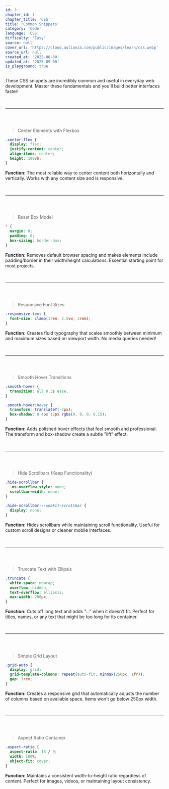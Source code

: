 ```yaml
---
id: 3
chapter_id: 1
chapter_title: 'CSS'
title: 'Common Snippets'
category: 'Code'
language: 'CSS'
difficulty: 'Easy'
source: null
cover_url: 'https://cloud.aulianza.com/public/images/learn/css.webp'
source_url: null
created_at: '2025-08-30'
updated_at: '2025-09-08'
is_playground: true
---
```


These CSS snippets are incredibly common and useful in everyday web development. Master these fundamentals and you'll build better interfaces faster!

<br/>

---

<br/>

## <span id="center-flexbox" name="Center with Flexbox"></span>

> Center Elements with Flexbox
```css
.center-flex {
  display: flex;
  justify-content: center;
  align-items: center;
  height: 100vh;
}
```
**Function:** The most reliable way to center content both horizontally and vertically. Works with any content size and is responsive.

<div
  data-component="TestItOut"
  data-title="Center Elements with Flexbox"
  data-description="Try changing the justify-content and align-items values!"
  data-snippet-id="css-common-3-0-1"
  data-mode="css"
  data-code=".center-flex {
  display: flex;
  justify-content: center;
  align-items: center;
  height: 200px;
  background: #f0f8ff;
  border: 2px solid #4fc3f7;
}"
data-html="<div class='center-flex'>
  <div>
    <h2>🎯 Perfectly Centered!</h2>
    <p>This content is centered both horizontally and vertically using flexbox.</p>
    <button style='padding: 8px 16px; background: #4fc3f7; color: white; border: none; border-radius: 4px;'>Centered Button</button>
  </div>
</div>">
</div>

<br/>

---

<br/>

## <span id="box-model-reset" name="Reset Box Model"></span>

> Reset Box Model
```css
* {
  margin: 0;
  padding: 0;
  box-sizing: border-box;
}
```
**Function:** Removes default browser spacing and makes elements include padding/border in their width/height calculations. Essential starting point for most projects.

<div
  data-component="TestItOut"
  data-title="Reset Box Model"
  data-description="Compare elements with and without box-sizing: border-box!"
  data-snippet-id="css-common-3-1-1"
  data-mode="css"
  data-code="* {
  margin: 0;
  padding: 0;
  box-sizing: border-box;
}\n
.demo-box {
  width: 200px;
  padding: 20px;
  border: 5px solid #ff6b6b;
  background: #ffe6e6;
  margin: 10px;
}"
  data-html="<div style='border: 2px solid #999; margin: 10px; background: #f0f0f0;'>
  <div class='demo-box'>Box 1 - With box-sizing</div>
  <div class='demo-box'>Box 2 - Notice how padding and borders are included in the width</div>
  <div class='demo-box'>Box 3 - All boxes are exactly 200px wide including padding and borders</div>
</div>">
</div>

<br/>

---

<br/>

## <span id="responsive-fonts" name="Responsive Fonts"></span>

> Responsive Font Sizes
```css
.responsive-text {
  font-size: clamp(1rem, 2.5vw, 2rem);
}
```
**Function:** Creates fluid typography that scales smoothly between minimum and maximum sizes based on viewport width. No media queries needed!

<div
  data-component="TestItOut"
  data-title="Responsive Font Sizes"
  data-description="Resize your browser window to see the text scale smoothly!"
  data-snippet-id="css-common-3-2-1"
  data-mode="css"
  data-code=".responsive-text {
  font-size: clamp(1rem, 4vw, 3rem);
  font-weight: bold;
  color: #4ecdc4;
  text-align: center;
  padding: 20px;
}"
  data-html="<div class='responsive-text'>
  Responsive Typography
</div>
<div class='responsive-text' style='font-size: clamp(0.8rem, 3vw, 1.5rem);'>
  This text scales smoothly with viewport size!
</div>
<div class='responsive-text' style='font-size: clamp(1.2rem, 5vw, 4rem);'>
  Big Title
</div>">
</div>

<br/>

---

<br/>

## <span id="smooth-hover" name="Smooth Hover"></span>

> Smooth Hover Transitions
```css
.smooth-hover {
  transition: all 0.3s ease;
}

.smooth-hover:hover {
  transform: translateY(-2px);
  box-shadow: 0 4px 12px rgba(0, 0, 0, 0.15);
}
```
**Function:** Adds polished hover effects that feel smooth and professional. The transform and box-shadow create a subtle "lift" effect.

<div
  data-component="TestItOut"
  data-title="Smooth Hover Transitions"
  data-description="Hover over the element to see the smooth animation!"
  data-snippet-id="css-common-3-3-1"
  data-mode="css"
  data-code=".smooth-hover {
  padding: 20px;
  background: #ff6b6b;
  color: white;
  border-radius: 8px;
  cursor: pointer;
  transition: all 0.3s ease;
  display: inline-block;
}\n
.smooth-hover:hover {
  transform: translateY(-2px);
  box-shadow: 0 4px 12px rgba(0, 0, 0, 0.15);
  background: #ff5252;
}"
  data-html="<div class='smooth-hover'>
  <h3>🎨 Hover Card 1</h3>
  <p>Hover over me to see the smooth lift effect!</p>
</div>
<div class='smooth-hover' style='background: #4ecdc4; margin: 10px 0;'>
  <h3>✨ Hover Card 2</h3>
  <p>I have a different color but same smooth animation!</p>
</div>
<div class='smooth-hover' style='background: #45b7d1; margin: 10px 0;'>
  <h3>🚀 Hover Card 3</h3>
  <p>Try hovering quickly between all three cards!</p>
</div>">
</div>

<br/>

---

<br/>

## <span id="hide-scrollbars" name="Hide Scrollbars"></span>

> Hide Scrollbars (Keep Functionality)
```css
.hide-scrollbar {
  -ms-overflow-style: none;
  scrollbar-width: none;
}

.hide-scrollbar::-webkit-scrollbar {
  display: none;
}
```
**Function:** Hides scrollbars while maintaining scroll functionality. Useful for custom scroll designs or cleaner mobile interfaces.

<div
  data-component="TestItOut"
  data-title="Hide Scrollbars"
  data-description="Scroll within the container - no visible scrollbar!"
  data-snippet-id="css-common-3-4-1"
  data-mode="css"
  data-code=".hide-scrollbar {
  width: 200px;
  height: 100px;
  overflow-y: scroll;
  background: #f5f5f5;
  border: 2px solid #ddd;
  padding: 10px;
  -ms-overflow-style: none;
  scrollbar-width: none;
}\n
.hide-scrollbar::-webkit-scrollbar {
  display: none;
}"
  data-html="<div class='hide-scrollbar'>
  <h4>📜 Scrollable Content (No Visible Scrollbar)</h4>
  <p>This container has a lot of content that overflows...</p>
  <p>🔄 You can scroll with your mouse wheel or trackpad</p>
  <p>📱 The scrollbar is hidden but scrolling still works!</p>
  <p>✨ Perfect for custom scroll designs</p>
  <p>🎯 Great for mobile-like experiences</p>
  <p>📋 Useful in dashboards and cards</p>
  <p>🌟 Clean, minimal appearance</p>
  <p>🔚 End of scrollable content</p>
</div>">
</div>

<br/>

---

<br/>

## <span id="truncate-text" name="Truncate Text"></span>

> Truncate Text with Ellipsis
```css
.truncate {
  white-space: nowrap;
  overflow: hidden;
  text-overflow: ellipsis;
  max-width: 200px;
}
```
**Function:** Cuts off long text and adds "..." when it doesn't fit. Perfect for titles, names, or any text that might be too long for its container.

<div
  data-component="TestItOut"
  data-title="Truncate Text with Ellipsis"
  data-description="Try changing the max-width to see the ellipsis in action!"
  data-snippet-id="css-common-3-5-1"
  data-mode="css"
  data-code=".truncate {
  white-space: nowrap;
  overflow: hidden;
  text-overflow: ellipsis;
  max-width: 150px;
  background: #e8f5e8;
  padding: 10px;
  border: 1px solid #4caf50;
}"
  data-html="<div class='truncate'>
  This is a very long text that will be truncated with an ellipsis when it exceeds the maximum width
</div>
<div class='truncate' style='max-width: 100px; margin: 10px 0;'>
  Short limit test
</div>
<div class='truncate' style='max-width: 300px; margin: 10px 0;'>
  This has a wider limit so more text fits before being truncated with ellipsis
</div>">
</div>

<br/>

---

<br/>

## <span id="grid-auto" name="Simple Grid Layout"></span>

> Simple Grid Layout
```css
.grid-auto {
  display: grid;
  grid-template-columns: repeat(auto-fit, minmax(250px, 1fr));
  gap: 1rem;
}
```
**Function:** Creates a responsive grid that automatically adjusts the number of columns based on available space. Items won't go below 250px width.

<div
  data-component="TestItOut"
  data-title="Simple Grid Layout"
  data-description="Try changing the minmax values to see different layouts!"
  data-snippet-id="css-common-3-6-1"
  data-mode="css"
  data-code=".grid-auto {
  display: grid;
  grid-template-columns: repeat(auto-fit, minmax(120px, 1fr));
  gap: 1rem;
  padding: 20px;
  background: #f0f8ff;
}\n
.grid-item {
  background: #4fc3f7;
  color: white;
  padding: 20px;
  text-align: center;
  border-radius: 8px;
}"
data-html="<div class='grid-auto'>
  <div class='grid-item'>
    <h4>📱 Item 1</h4>
    <p>Responsive</p>
  </div>
  <div class='grid-item'>
    <h4>🔄 Item 2</h4>
    <p>Auto-sizing</p>
  </div>
  <div class='grid-item'>
    <h4>📏 Item 3</h4>
    <p>Min 120px</p>
  </div>
  <div class='grid-item'>
    <h4>🎯 Item 4</h4>
    <p>Perfect fit</p>
  </div>
  <div class='grid-item'>
    <h4>✨ Item 5</h4>
    <p>Modern CSS</p>
  </div>
  <div class='grid-item'>
    <h4>🚀 Item 6</h4>
    <p>No media queries!</p>
  </div>
</div>">
</div>

<br/>

---

<br/>

## <span id="aspect-ratio" name="Aspect Ratio Container"></span>

> Aspect Ratio Container
```css
.aspect-ratio {
  aspect-ratio: 16 / 9;
  width: 100%;
  object-fit: cover;
}
```
**Function:** Maintains a consistent width-to-height ratio regardless of content. Perfect for images, videos, or maintaining layout consistency.

<div
  data-component="TestItOut"
  data-title="Aspect Ratio Container"
  data-description="Try different aspect ratios like 1/1, 4/3, or 21/9!"
  data-snippet-id="css-common-3-7-1"
  data-mode="css"
  data-code=".aspect-ratio {
  aspect-ratio: 16 / 9;
  width: 100%;
  background: linear-gradient(45deg, #ff6b6b, #4ecdc4);
  border-radius: 8px;
  display: flex;
  align-items: center;
  justify-content: center;
  color: white;
  font-weight: bold;
}"
  data-html="<div class='aspect-ratio'>
  <div style='text-align: center;'>
    <h2>📺 16:9 Aspect Ratio</h2>
    <p>This container maintains a 16:9 ratio</p>
    <p>Perfect for videos, images, or cards!</p>
  </div>
</div>
<div class='aspect-ratio' style='aspect-ratio: 1/1; margin-top: 20px; background: linear-gradient(45deg, #4ecdc4, #45b7d1);'>
  <div style='text-align: center;'>
    <h3>⏹️ Square (1:1)</h3>
    <p>This one is perfectly square</p>
  </div>
</div>">
</div>